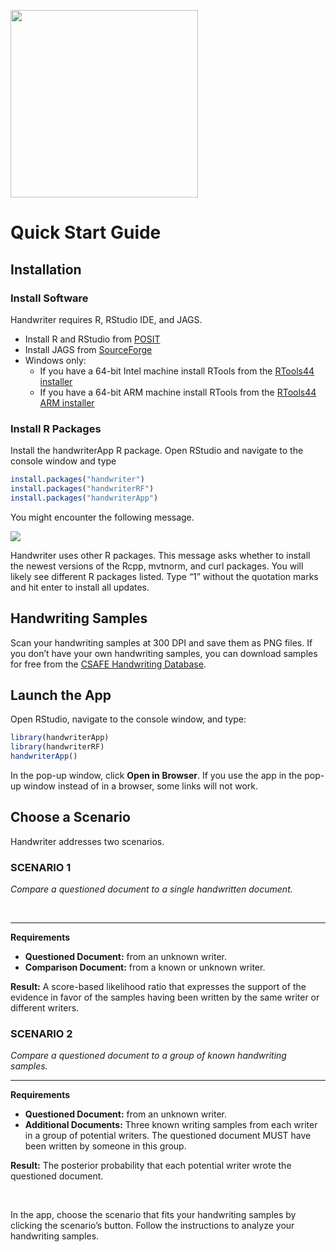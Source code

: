 ![](../www/quick_start.png){width="300px"}

# Quick Start Guide

## Installation

### Install Software

Handwriter requires R, RStudio IDE, and JAGS.

-   Install R and RStudio from [POSIT](https://posit.co/download/rstudio-desktop/)
-   Install JAGS from [SourceForge](https://sourceforge.net/projects/mcmc-jags/files/)
-   Windows only:
    -   If you have a 64-bit Intel machine install RTools from the [RTools44 installer](https://cran.r-project.org/bin/windows/Rtools/rtools44/files/rtools44-6335-6327.exe)
    -   If you have a 64-bit ARM machine install RTools from the [RTools44 ARM installer](https://cran.r-project.org/bin/windows/Rtools/rtools44/files/rtools44-aarch64-6335-6327.exe)

### Install R Packages

Install the handwriterApp R package. Open RStudio and navigate to the console window and type

```r
install.packages("handwriter")
install.packages("handwriterRF")
install.packages("handwriterApp")
```

You might encounter the following message.

![](../www/install_packages.png)

Handwriter uses other R packages. This message asks whether to install the newest versions of the Rcpp, mvtnorm, and curl packages. You will likely see different R packages listed. Type "1" without the quotation marks and hit enter to install all updates.

## Handwriting Samples

Scan your handwriting samples at 300 DPI and save them as PNG files. If you don't have your own handwriting samples, you can download samples for free from the [CSAFE Handwriting Database](https://forensicstats.org/handwritingdatabase/).

## Launch the App

Open RStudio, navigate to the console window, and type:

```r
library(handwriterApp)
library(handwriterRF)
handwriterApp()
```

In the pop-up window, click **Open in Browser**. If you use the app in the pop-up window instead of in a browser, some links will not work.

## Choose a Scenario

Handwriter addresses two scenarios.

```{=html}
<div class="twocards">

<div class="card">
  <div class="container">
    <h3>SCENARIO 1</h3>
    <p>
    <i>Compare a questioned document to a single handwritten document.</i>
    </p>
    <br>
    
    <hr>
    
    <p>
    <b>Requirements</b>
      <ul>
        <li>
        <b>Questioned Document:</b> from an unknown writer.
        </li>
        <li>
        <b>Comparison Document:</b> from a known or unknown writer.
        </li>
      </ul>
    </p>
    
    <p>
    <b>Result:</b> A score-based likelihood ratio that expresses the support of the evidence in favor of the samples having been written by the same writer or different writers.
    </p>
  </div>
</div>

<div class="card">
  <div class="container">
    <h3>SCENARIO 2</h3>
    
    <p>
    <i>Compare a questioned document to a group of known handwriting samples.</i>
    </p>
    
    <hr>
    
    <p>
    <b>Requirements</b>
      <ul>
        <li>
        <b>Questioned Document:</b> from an unknown writer.
        </li>
        <li>
        <b>Additional Documents:</b> Three known writing samples from each writer in a group of potential writers. The questioned document MUST have been written by someone in this group.
        </li>
      </ul>
    </p>
    
    <p>
    <b>Result:</b> The posterior probability that each potential writer wrote the questioned document.
    </p>
    <br>
  </div>
</div>

</div>
```

In the app, choose the scenario that fits your handwriting samples by clicking the scenario's button. Follow the instructions to analyze your handwriting samples.
